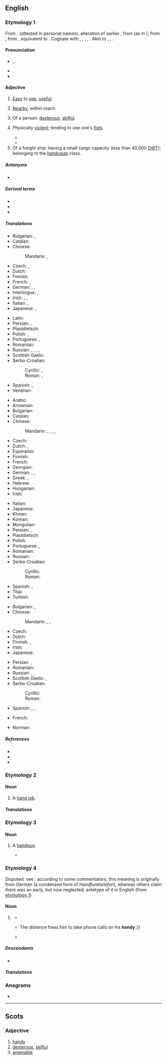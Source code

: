 {{also|Handy|händy}}
==English==

===Etymology 1===
From {{inh|en|enm|handy}}, {{m|enm|hondi}} (attested in personal names), alteration of earlier {{m|enm|hendi||handy, skillful}}, from {{inh|en|ang|hendiġ|t=skillful}} (as in {{m|ang|listhendiġ|t=skilled in art}}), from {{inh|en|gem-pro|*handugaz|t=handy, skillful, nimble}}, from {{m|gem-pro|*handuz||hand}}, equivalent to {{suffix|en|hand|y}}. Cognate with {{cog|gml|handich||skillful, apt}}, {{cog|gmh|handec}}, {{m|gmh|hendec||manual, hand-held}}, {{cog|non|hǫndugr||efficient}}, {{cog|got|𐌷𐌰𐌽𐌳𐌿𐌲𐍃||wise, clever}}. Akin to {{cog|nl|handig||handy}}, {{cog|no|hendig||handy}}, {{cog|sv|händig||handy}}.

====Pronunciation====
* {{enPR|hăn'di}}, {{IPA|en|/ˈhæn.di/}}
* {{audio|en|En-us-handy.ogg|Audio (US)}}
* {{rhymes|en|ændi}}

====Adjective====
{{en-adj|er}}

# [[easy|Easy]] to [[use]], [[useful]].
#: {{ux|en|Some people regard duct tape as a '''handy''' fix-all.}}
# [[nearby|Nearby]], within reach.
#: {{syn|en|at hand}}
#: {{ux|en|You wouldn’t have a screwdriver '''handy''', would you?}}
#: {{ux|en|I keep a first-aid kit '''handy''' in case of emergency.}}
#  Of a person: [[dexterous]], [[skilful]].
#: {{syn|en|crafty}}
#: {{ux|en|She's very '''handy''': she made all her own kitchen cupboards.}}
# {{lb|en|slang}} Physically [[violent]]; tending to use one's [[fist]]s.
#* {{quote-book|en|year=1974|author=William Purcell|title=British Police in a Changing Society|page=68|passage=We had a sergeant who was a bit '''handy''' with the rougher elements. He dealt with them a little bit differently to what I do.}}
#* {{quote-book|en|year=2012|author=Tania Carver|title=Choked|passage=The Sloanes said he had nothing on them, that he threatened them, made up a lot of lies. Tried to attack them, got a bit '''handy'''.}}
# Of a freight ship: having a small cargo capacity (less than 40,000 [[DWT]]); belonging to the [[handysize]] class.

=====Antonyms=====
* {{l|en|awkward}}

=====Derived terms=====
* {{l|en|handily}}
* {{l|en|handiness}}
* {{l|en|unhandy}}

=====Translations=====
{{trans-top|easy to use}}
* Bulgarian: {{t+|bg|полезен|m}}, {{t+|bg|удобен}}
* Catalan: {{t+|ca|pràctic}}
* Chinese:
*: Mandarin: {{t+|cmn|方便|tr=fāngbiàn}}, {{t+|cmn|有用|tr=yǒuyòng}}
* Czech: {{t+|cs|praktický}}, {{t+|cs|užitečný}}
* Dutch: {{t+|nl|handig}}
* Finnish: {{t+|fi|kätevä}}
* French: {{t+|fr|pratique}}, {{t+|fr|commode}}
* German: {{t+|de|anstellig}}, {{t+|de|handlich}}, {{t+|de|praktisch}}
* Interlingua: {{t|ia|utile}}, {{t|ia|commode}}
* Irish: {{t|ga|sásta}}, {{t|ga|acrach}}, {{t|ga|áisiúil}}
* Italian: {{t+|it|utile}}, {{t+|it|pratico}}
* Japanese: {{t+|ja|手軽|alt=手軽な|tr=tegaru na}}, {{t+|ja|便利|alt=便利な|tr=benri na}}
{{trans-mid}}
* Latin: {{t+|la|utilis}}
* Persian: {{t+|fa|سودمند|tr=sudmand}}, {{t|fa|به‌دردبخور|tr=be-dard-boxor}}
* Plautdietsch: {{t|pdt|hendich}}
* Polish: {{t+|pl|wygodny|m}}, {{t+|pl|dogodny|m}}
* Portuguese: {{t+|pt|útil}}, {{t+|pt|prático}}
* Romanian: {{t+|ro|îndemânatic}}
* Russian: {{t+|ru|удо́бный}} {{qualifier|convenient, comfortable}}, {{t+|ru|поле́зный}} {{qualifier|useful}}, {{t+|ru|практи́чный}} {{qualifier|practical}}, {{t+|ru|портати́вный}} {{qualifier|portable}}, {{t+|ru|кста́ти}} {{qualifier|adverbial: to the purpose}}
* Scottish Gaelic: {{t|gd|goireasach}}
* Serbo-Croatian:
*: Cyrillic: {{t|sh|надо̀мак}}, {{t|sh|пра̀ктичан}}
*: Roman: {{t+|sh|nadòmak}}, {{t+|sh|pràktičan}}
* Spanish: {{t+|es|práctico}}, {{t+|es|hábil}}
* Venetian: {{t+|vec|còmet}}
{{trans-bottom}}

{{trans-top|within reach}}
* Arabic: {{t-needed|ar}}
* Armenian: {{t-needed|hy}}
* Bulgarian: {{t|bg|под ръка}}
* Catalan: {{t|ca|a mà}}
* Chinese:
*: Mandarin: {{t+|cmn|手頭}}, {{t+|cmn|手头|tr=shuǒtóu}}, {{t|cmn|近便|tr=jìnbiàn}}, {{t+|cmn|手邊}}, {{t+|cmn|手边|tr=shǒubiān}}
* Czech: {{t+|cs|po ruce}}
* Dutch: {{t|nl|binnen handbereik}}, {{t|nl|bij de hand}}
* Esperanto: {{t-needed|eo}}
* Finnish: {{t|fi|[[käsi|käden]] [[ulottuvilla]]}}
* French: {{t+|fr|à portée de main}}
* Georgian: {{t-needed|ka}}
* German: {{t|de|in Reichweite}}, {{t+|de|griffbereit}}, {{t|de|zur Hand}}
* Greek: {{t+|el|εύκαιρος}}, {{t+|el|πρόχειρος}}
* Hebrew: {{t|he|זמין|m|tr=zamín}}
* Hungarian: {{t|hu|kéznél}}
* Irish: {{t|ga|sásta}}
{{trans-mid}}
* Italian: {{t+|it|comodo}}
* Japanese: {{t|ja|手近|alt=手近な|tr=tedika na}}
* Khmer: {{t-needed|km}}
* Korean: {{t-needed|ko}}
* Mongolian: {{t-needed|mn}}
* Persian: {{t+|fa|در دسترس|tr=dar dastres}}, {{t|fa|دم دست|tr=dam-e-dast}} {{qualifier|colloquial}}
* Plautdietsch: {{t|pdt|hendich}}
* Polish: {{t+|pl|podręczny|m}}
* Portuguese: {{t|pt|à mão}}, {{t+|pt|fácil}} {{qualifier|colloquial}}
* Romanian: {{t|ro|la îndemână}}
* Russian: {{t+|ru|рука|alt=под руко́й}} {{qualifier|at hand, lit.: under hand}}
* Serbo-Croatian:
*: Cyrillic: {{t|sh|при́ручан}}
*: Roman: {{t+|sh|príručan}}
* Spanish: {{t+|es|a mano}}, {{t+|es|cerca}}
* Thai: {{t-needed|th}}
* Turkish: {{t-needed|tr}}
{{trans-bottom}}

{{trans-top|dexterous}}
* Bulgarian: {{t+|bg|сръчен}}, {{t+|bg|изкусен}}
* Chinese:
*: Mandarin: {{t+|cmn|靈巧}}, {{t+|cmn|灵巧|tr=língqiǎo}}, {{t+|cmn|麻利|tr=málì}}
* Czech: {{t+|cs|šikovný}}
* Dutch: {{t+|nl|handig}}
* Finnish: {{t+|fi|kätevä}}, {{t+|fi|taitava}}
* Irish: {{t|ga|sásta}}
* Japanese: {{t+|ja|器用|alt=器用な|tr=kiyō na}}
{{trans-mid}}
* Persian: {{t+|fa|ماهر|tr=mâher}}, {{t+|fa|حرفه‌ای|tr=herfe-i}} {{qualifier|colloquial}}
* Romanian: {{t+|ro|îndemânatic}}
* Russian: {{t+|ru|ло́вкий}}, {{t+|ru|иску́сный}}, {{t+|ru|уме́лый}} {{qualifier|skilful}}
* Scottish Gaelic: {{t|gd|tapaidh}}, {{t|gd|deas}}
* Serbo-Croatian:
*: Cyrillic: {{t|sh|спре̏тан}}
*: Roman: {{t+|sh|sprȅtan}}
* Spanish: {{t+|es|hábil}}, {{t+|es|diestro}}, {{t+|es|mañoso}}
{{trans-bottom}}

{{checktrans-top}}
* French: {{t+check|fr|maniable}}
{{trans-mid}}
* Norman: {{t-check|nrf|manniabl'ye|m|f}} {{qualifier|Jersey}}
{{trans-bottom}}

=====References=====
* {{R:Webster 1913}}
* {{R:Century 1911}}
* {{R:OneLook}}

===Etymology 2===
{{suffix|en|hand|y|t2=diminutive suffix}}

====Noun====
{{en-noun}}

# {{lb|en|vulgar|slang}} A [[hand job]].

=====Translations=====
{{trans-see|hand job|hand job}}

===Etymology 3===
{{clipping|en|handgun}} {{suffix|en||y|t2=diminutive suffix}}

====Noun====
{{en-noun}}

# {{lb|en|MLE|slang}} A [[handgun]].
#* {{quote-song|en|author=C1|title=Even Steven|date=2020-07-09|note=1:51–1:57|passage=Look left and right, when I cross these roads,<br/>I don’t wanna get fright<br/>We got '''handies''' and '''shotties''',<br/>which one should you decide?<br/>}}

===Etymology 4===
Disputed; see {{der|en|de|Handy}}: according to some commentators, this meaning is originally from German (a condensed form of ''Handfunktelefon''), whereas others claim there was an early, but now neglected, antetype of it in English (from [[#Etymology 1|etymology 1]]).

====Noun====
{{en-noun}}

# {{q|mostly used by Germans}} {{synonym of|en|mobile phone}}
#* {{quote-book|en|title=TELESCON 2000: The Third International Telecommunications Energy Special Conference|publisher=[[w:Institute of Electrical and Electronics Engineers|IEEE]]|year=2000|section=section 9 (Look at the Market)|page=127|isbn=3-8007-2546-0|passage= An important field of application for small rechargeable lithium ion batteries is that of the fast growing market of cellular phones or ‘'''handies'''’. 277,000,000 '''handies''' were sold worldwide in 1999.}}
#* {{quote-book|en|author=Regina Harris Baiocchi|authorlink=Regina Harris Baiocchi|title=Indigo Sound|publisher=Susaami Books|year=2003|pages=79 and 82|isbn=0-9726322-0-4|passage=“I’m afraid Mister Franklyn is occupied until seven o’clock. He shall call when he breaks. I’ll take a '''handy''' to receive calls—”{{...}}The distance frees him to take phone calls on his '''handy'''.}}
#* {{quote-book|en|author=Sheldon Charles|title=From Within the Firebird’s Nest|publisher=Valkyrie Spirit Publishing|year=2017|isbn=9781733958813|passage=Life was good and quiet until six weeks ago when he received a phone call on his '''handy''' from Unbekannt Nummer --Unknown Number.}}

=====Descendants=====
* {{desc|de|Handy|bor=1|unc=1}}

=====Translations=====
{{trans-see|handgun|handgun}}

===Anagrams===
* {{anagrams|en|a=adhny|Haydn}}

----

==Scots==

===Adjective===
{{sco-adj|hand|ier|iest}}

# [[handy#English|handy]]
# [[dexterous]], [[skilful]]
# [[amenable]] {{gloss|of an animal}}